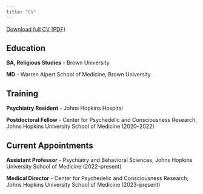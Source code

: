 ```yaml
---
title: "CV"
---
```


[Download full CV (PDF)](/pdfs/Nayak_CV.pdf)

## Education

**BA, Religious Studies** - Brown University

**MD** - Warren Alpert School of Medicine, Brown University 


## Training

**Psychiatry Resident** - Johns Hopkins Hospital

**Postdoctoral Fellow** - Center for Psychedelic and Consciousness Research, Johns Hopkins University School of Medicine (2020–2022)


## Current Appointments

**Assistant Professor** - Psychiatry and Behavioral Sciences, Johns Hopkins University School of Medicine (2022–present)

**Medical Director** - Center for Psychedelic and Consciousness Research, Johns Hopkins University School of Medicine (2023–present)


